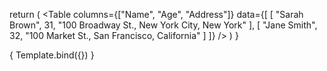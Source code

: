 
<Meta title="Components/Tables" component={Table} />

  return (
    <Table
      columns={["Name", "Age", "Address"]}
      data={[
        [
          "Sarah Brown",
          31,
          "100 Broadway St., New York City, New York"
        ],
        [
          "Jane Smith",
          32,
          "100 Market St., San Francisco, California"
        ]
      ]}
    />
  )
}

<Canvas withToolbar>
  <Story
    name="Table">
    {
      Template.bind({})
    }
  </Story>
</Canvas>